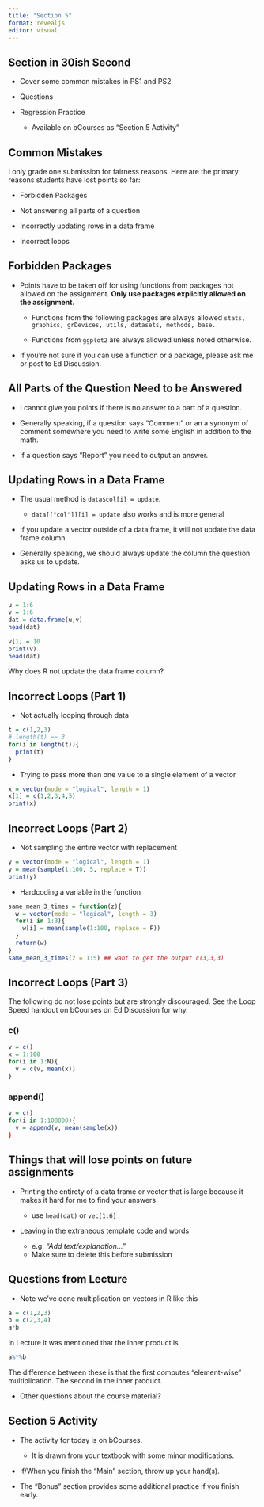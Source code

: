 ```yaml
---
title: "Section 5"
format: revealjs
editor: visual
---
```


## Section in 30ish Second

-   Cover some common mistakes in PS1 and PS2

-   Questions

-   Regression Practice

    -   Available on bCourses as "Section 5 Activity"

## Common Mistakes

I only grade one submission for fairness reasons. Here are the primary reasons students have lost points so far:

-   Forbidden Packages

-   Not answering all parts of a question

-   Incorrectly updating rows in a data frame

-   Incorrect loops

## Forbidden Packages

-   Points have to be taken off for using functions from packages not allowed on the assignment. **Only use packages explicitly allowed on the assignment.**

    -   Functions from the following packages are always allowed `stats, graphics, grDevices, utils, datasets, methods, base.`

    -   Functions from `ggplot2` are always allowed unless noted otherwise.

-   If you're not sure if you can use a function or a package, please ask me or post to Ed Discussion.

## All Parts of the Question Need to be Answered

-   I cannot give you points if there is no answer to a part of a question.

-   Generally speaking, if a question says "Comment" or an a synonym of comment somewhere you need to write some English in addition to the math.

-   If a question says "Report" you need to output an answer.

## Updating Rows in a Data Frame

-   The usual method is `data$col[i] = update`.

    -   `data[["col"]][i] = update` also works and is more general

-   If you update a vector outside of a data frame, it will not update the data frame column.

-   Generally speaking, we should always update the column the question asks us to update.

## Updating Rows in a Data Frame

```r
u = 1:6
v = 1:6
dat = data.frame(u,v)
head(dat)
```

```r
v[1] = 10 
print(v)
head(dat)
```

Why does R not update the data frame column?

## Incorrect Loops (Part 1)

-   Not actually looping through data

```r
t = c(1,2,3)
# length(t) == 3 
for(i in length(t)){
  print(t)
}
```

-   Trying to pass more than one value to a single element of a vector

```r
x = vector(mode = "logical", length = 1)
x[1] = c(1,2,3,4,5)
print(x)
```

## Incorrect Loops (Part 2)

-   Not sampling the entire vector with replacement

```r
y = vector(mode = "logical", length = 1)
y = mean(sample(1:100, 5, replace = T))
print(y)

```

-   Hardcoding a variable in the function

```r

same_mean_3_times = function(z){
  w = vector(mode = "logical", length = 3)
  for(i in 1:3){
    w[i] = mean(sample(1:100, replace = F))
  }
  return(w)
}
same_mean_3_times(z = 1:5) ## want to get the output c(3,3,3)
```

## Incorrect Loops (Part 3)

The following do not lose points but are strongly discouraged. See the Loop Speed handout on bCourses on Ed Discussion for why.

### c() 

```r
v = c()
x = 1:100
for(i in 1:N){
  v = c(v, mean(x))
}
```

### append()

```r
v = c()
for(i in 1:100000){
  v = append(v, mean(sample(x))
}
```

## Things that will lose points on future assignments

-   Printing the entirety of a data frame or vector that is large because it makes it hard for me to find your answers

    -   use `head(dat)` or `vec[1:6]`

-   Leaving in the extraneous template code and words

    -   e.g. *"Add text/explanation..."*
    -   Make sure to delete this before submission

## Questions from Lecture

-   Note we've done multiplication on vectors in R like this

```r
a = c(1,2,3)
b = c(2,3,4)
a*b
```

In Lecture it was mentioned that the inner product is

```r
a%*%b
```

The difference between these is that the first computes "element-wise" multiplication. The second in the inner product.

-   Other questions about the course material?

## Section 5 Activity

-   The activity for today is on bCourses.

    -   It is drawn from your textbook with some minor modifications.

-   If/When you finish the "Main" section, throw up your hand(s).

-   The "Bonus" section provides some additional practice if you finish early.

